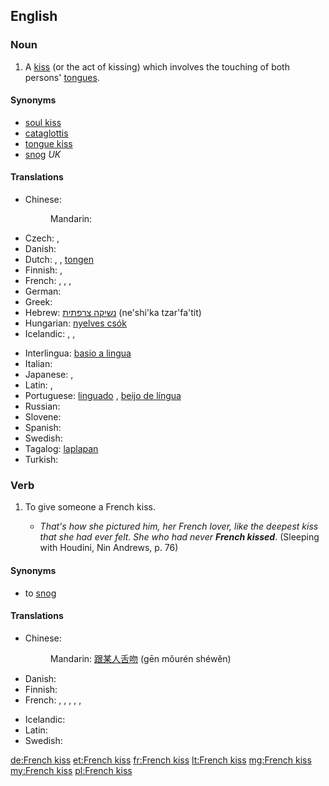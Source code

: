 ==English==
{{wikipedia}}

===Noun===
{{en-noun|head=[[French]] [[kiss]]|pl=French kisses}}

# {{idiomatic}} A [[kiss]] (or the act of kissing) which involves the touching of both persons' [[tongue]]s.

====Synonyms====
* [[soul kiss]]
* [[cataglottis]]
* [[tongue kiss]]
* [[snog]] ''UK''

====Translations====
{{trans-top|tongue kiss}}
* Chinese:
*: Mandarin: {{t-|cmn|舌吻|tr=shéwěn|sc=Hani}}
* Czech: {{t-|cs|francouzský polibek|m}}, {{t-|cs|francouzák|m}}
* Danish: {{t-|da|tungekys}}
* Dutch: {{t-|nl|tongkus|m}}, {{t-|nl|tongzoen|m}}, [[tongen]]
* Finnish: {{t-|fi|kielisuudelma}}, {{t+|fi|kielari}}
* French: {{t+|fr|patin|m}}, {{t+|fr|pelle|f}}, {{t+|fr|galoche|f}}, {{qualifier|Québec}} {{t+|fr|frencher}}
* German: {{t+|de|Zungenkuss|m}}
* Greek: {{t-|el|γλωσσόφιλο|n|tr=glossófilo}}
* Hebrew: [[נשיקה צרפתית]] (ne'shi'ka tzar'fa'tit)
* Hungarian: [[nyelves csók]]
* Icelandic: {{t-|is|sleikur|m}}, {{t-|is|tungukoss|m}}, {{t-|is|franskur koss|m}}
{{trans-mid}}
* Interlingua: [[basio a lingua]]
* Italian: {{t-|it|slinguata|f}}
* Japanese: {{t-|ja|ディープキス|tr=dīpu-kisu}}, {{t-|ja|フレンチ・キス|tr=Furenchi-kisu}}
* Latin: {{t-|la|suavium|n}}, {{t-|la|basium linguae|n}}
* Portuguese: [[linguado]] {{m}}, [[beijo de língua]] {{m}}
* Russian: {{t-|ru|французский поцелуй|m|tr=francúzskij pocelúj}}
* Slovene: {{t-|sl|francoski poljub|m}}
* Spanish: {{t-|es|beso francés|m}}
* Swedish: {{t-|sv|tungkyss|c}}
* Tagalog: [[laplapan]]
* Turkish: {{t-|tr|Fransız öpücüğü}}
{{trans-bottom}}

===Verb===
{{en-verb|French kisses|French kissing|French kissed}}

# {{idiomatic}} To give someone a French kiss.
#* ''That's how she pictured him, her French lover, like the deepest kiss that she had ever felt. She who had never '''French kissed'''''. (Sleeping with Houdini, Nin Andrews, p. 76)

====Synonyms====
* to [[snog]] {{qualifier|UK}}

====Translations====
{{trans-top|give someone a French kiss}}
* Chinese:
*: Mandarin: [[跟]][[某人]][[舌吻]] (gēn mǒurén shéwěn)
* Danish: {{t-|da|tungekysse}}
* Finnish: {{t+|fi|antaa}} {{t-|fi|kielisuudelma}}
* French: {{t+|fr|rouler un patin}}, {{t+|fr|rouler une pelle}}, {{t+|fr|rouler une galoche}}, {{t+|fr|frencher}}, {{t+|fr|galocher}}, {{t+|fr|bécoter}}
{{trans-mid}}
* Icelandic: {{t-|is|fara í sleik}}
* Latin: {{t-|la|columbor}}
* Swedish: {{t-|sv|tungkyssa}}
{{trans-bottom}}

[[de:French kiss]]
[[et:French kiss]]
[[fr:French kiss]]
[[lt:French kiss]]
[[mg:French kiss]]
[[my:French kiss]]
[[pl:French kiss]]